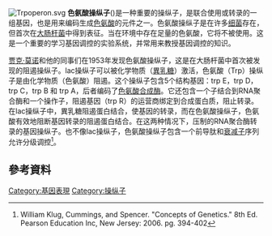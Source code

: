 {{noteTA|G1=生命科学}}
[[Image:Trpoperon.svg|thumb]]
'''色氨酸操纵子'''({{lang-en|'''Tryptophan operon'''}})是一种重要的操纵子，是联合使用或转录的一组基因，也是用来编码生成[[色氨酸|色氨酸]]的元件之一。色氨酸操纵子是在许多[[细菌|细菌]]存在，但首次在[[大肠杆菌|大肠杆菌]]中得到表征。当在环境中存在足量的色氨酸，它将不被使用。这是一个重要的学习基因调控的实验系统，并常用来教授基因调控的知识。

[[贾克·莫诺|贾克·莫诺]]和他的同事们在1953年发现色氨酸操纵子，这是在大肠杆菌中首次被发现的阻遏操纵子。lac操纵子可以被化学物质（[[異乳糖|異乳糖]]）激活，色氨酸（Trp）操纵子是由化学物质（色氨酸）阻遏。这个操纵子包含5个结构基因：trp E，trp D， trp C，trp B 和 trp A，后者编码了[[色氨酸合成酶|色氨酸合成酶]]。它还包含一个子结合到RNA聚合酶和一个操作子，阻遏基因（trp R）的运营商绑定到合成蛋白质，阻止转录。在lac操纵子中，異乳糖阻遏蛋白结合，使基因的转录，而在色氨酸操纵子，色氨酸有效地阻断基因转录的阻遏蛋白结合。在这两种情况下，压制的RNA聚合酶转录的基因操纵子。也不像lac操纵子，色氨酸操纵子包含一个前导肽和[[衰减子|衰减子]]序列允许分级调控<ref>William Klug, Cummings, and Spencer. "Concepts of Genetics." 8th Ed. Pearson Education Inc, New Jersey: 2006.  pg. 394-402</ref>。

==參考資料==
{{Reflist}}

{{Transcription}}

[[Category:基因表現|Category:基因表現]]
[[Category:操纵子|Category:操纵子]]
